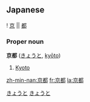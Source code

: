 ==Japanese==   
[[Category:Japanese language|きょうと]]
{{ja-kanjitab-top}}
! [[京]] || [[都]]
{{ja-kanjitab-bottom}}                                       
===Proper noun===
'''京都''' ([[きょうと]], [[kyōto]])
# [[Kyoto]]

[[Category:Japanese proper nouns|きょうと]]

[[zh-min-nan:京都]]
[[fr:京都]]
[[la:京都]]
